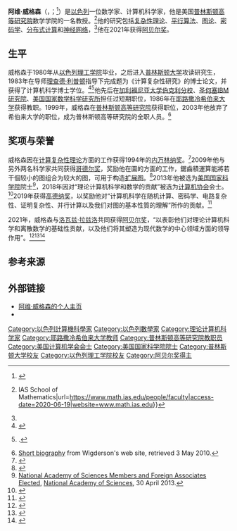 {{Infobox scientist
| name              = 阿维·威格森
| image             = Avi Wigderson (London 2012) Cropped.jpg
| image_size        = 
| alt               = Image of AW
| caption           = 
| birth_date        = {{birth date and age|1956|09|09}}
| birth_place       = {{ISR}}[[海法|海法]]
| death_date        = 
| death_place       = 
| nationality       = {{ISR}}
| fields            = [[理论计算机科学|理论计算机科学]]
| workplaces        = [[普林斯顿高等研究院|普林斯顿高等研究院]]
| alma_mater        = [[以色列理工学院|以色列理工学院]]<br>[[普林斯顿大学|普林斯顿大学]] (Ph.D.)
| doctoral_advisor  = [[理查德·利普顿|理查德·利普顿]]
| doctoral_students = [[多瑞特·阿哈羅諾夫|多瑞特·阿哈羅諾夫]]<br>[[然·拉茨|然·拉茨]]
| thesis_title      = 计算复杂性研究
| thesis_year       = 1983年
| thesis_url        = https://catalog.princeton.edu/catalog/151255
| awards            = [[内万林纳奖|内万林纳奖]] （1994年）<br>[[哥德尔奖|哥德尔奖]] （2009年）<br>[[高德纳奖|高德纳奖]] （2019年）<br>[[阿贝尔奖|阿贝尔奖]] （2021年）<br>
}}
'''阿维·威格森'''（{{lang-he|אבי ויגדרזון}}，{{lang-en|Avi Wigderson}}；{{bd|1956年|9月9日}}<ref>{{Citation|last=Wigderson|first=Avi|date=2014-05-22|title=Resumé|url=http://www.math.ias.edu/~avi/CV_shortbio/Drupal_CV/avicv_5_22.pdf|access-date=2016-03-07}}</ref>）是[[以色列|以色列]]一位数学家、计算机科学家，他是美国[[普林斯顿高等研究院|普林斯顿高等研究院]]数学学院的一名教授。<ref>{{Cite web|title=Faculty {{!}} IAS School of Mathematics|url=https://www.math.ias.edu/people/faculty|access-date=2020-06-19|website=www.math.ias.edu}}</ref>他的研究包括[[复杂性理论|复杂性理论]]、[[平行算法|平行算法]]、[[图论|图论]]、[[密码学|密码学]]、[[分布式计算|分布式计算]]和[[神经网络|神经网络]]，<ref name="shortbio"/>他在2021年获得[[阿贝尔奖|阿贝尔奖]]。

== 生平 ==
威格森于1980年从[[以色列理工学院|以色列理工学院]]毕业，之后进入[[普林斯顿大学|普林斯顿大学]]攻读研究生，1983年在导师[[理查德·利普顿|理查德·利普顿]]指导下完成题为《计算复杂性研究》的博士论文，并获得了计算机科学博士学位。<ref>{{Cite book|last=Wigderson|first=Avi|url=https://catalog.princeton.edu/catalog/151255|title=Studies in computational complexity|date=1983|language=en}}</ref><ref>{{Mathgenealogy|id=82100}}.</ref>他先后在[[加利福尼亚大学伯克利分校|加利福尼亚大学伯克利分校]]、[[圣何塞_(加利福尼亚州)|圣何塞]][[IBM研究院|IBM研究院]]、[[美国国家数学科学研究所|美国国家数学科学研究所]]担任过短期职位，1986年在[[耶路撒冷希伯来大学|耶路撒冷希伯来大学]]获得教职。1999年，威格森在[[普林斯顿高等研究院|普林斯顿高等研究院]]获得职位，2003年他放弃了希伯来大学的职位，成为普林斯顿高等研究院的全职人员。<ref name="shortbio">[http://math.ias.edu/~avi/cv%20&%20short%20bio/shortbio.pdf Short biography]  {{webarchive|url=https://web.archive.org/web/20100612023406/http://math.ias.edu/~avi/cv%20%26%20short%20bio/shortbio.pdf |date=2010-06-12 }} from Wigderson's web site, retrieved 3 May 2010.</ref>

== 奖项与荣誉 ==
威格森因在[[计算复杂性理论|计算复杂性理论]]方面的工作获得1994年的[[内万林纳奖|内万林纳奖]]。<ref>{{citation|journal=[[The_Jerusalem_Post|The Jerusalem Post]]|date=1994-08-03|title=HU Professor Wins 'Nobel Prize' Of Computers}}</ref>2009年他与另外两名科学家共同获得[[哥德尔奖|哥德尔奖]]，奖励他在圖的{{link-en|鋸齒積|Zig-zag product}}方面的工作，鋸齒積運算能將若干個较小的图组合为较大的图，可用于构造[[扩展图|扩展图]]。<ref>{{citation|title=Avi Wigderson and Colleagues Honored with 2009 Gödel Prize|publisher=[[Institute_for_Advanced_Study|Institute for Advanced Study]]|url=http://www.ias.edu/news/news-briefs/avi-wigderson-and-colleagues-honored-with-2009-g-del-prize|access-date=2010-05-03}}</ref>2013年他被选为[[美国国家科学院|美国国家科学院]]院士<ref>[http://www.nasonline.org/news-and-multimedia/news/2013_04_30_NAS_Election.html National Academy of Sciences Members and Foreign Associates Elected], [[National_Academy_of_Sciences|National Academy of Sciences]], 30 April 2013.</ref>，2018年因对“理论计算机科学和数学的贡献”被选为[[计算机协会|计算机协会]]会士。<ref>{{citation|url=https://www.acm.org/media-center/2018/december/fellows-2018|title=2018 ACM Fellows Honored for Pivotal Achievements that Underpin the Digital Age|publisher=[[Association_for_Computing_Machinery|Association for Computing Machinery]]|date=2018-12-05}}</ref>2019年获得[[高德纳奖|高德纳奖]]，以奖励他对“计算机科学在随机计算、密码学、电路复杂性、证明复杂性、并行计算以及我们对图的基本性質的理解”所作的贡献。<ref>
{{citation|url=http://www.sigact.org/prizes/knuth/citation2019.pdf|title=2019 Knuth prize is Awarded to Avi Wigderson|publisher=[[ACM_SIGACT|ACM Special Interest Group on Algorithms and Computation Theory]]|date=2019-03-23}}</ref>

2021年，威格森与[[洛瓦兹·拉兹洛|洛瓦兹·拉兹洛]]共同获得[[阿贝尔奖|阿贝尔奖]]，“以表彰他们对理论计算机科学和离散数学的基础性贡献，以及他们将其塑造为现代数学的中心领域方面的领导作用”。<ref name="NYT-Abel">{{cite news|url=https://www.nytimes.com/2021/03/17/science/abel-prize-mathematics.html|title=2 Win Abel Prize for Work That Bridged Math and Computer Science|newspaper=[[The_New_York_Times|The New York Times]]|first=Kenneth|last=Chang|date=2021-03-17|accessdate=2021-03-17}}</ref><ref name="Quanta-Abel">{{cite magazine |url=https://www.quantamagazine.org/avi-wigderson-and-laszlo-lovasz-win-abel-prize-20210317/ |magazine=[[Quanta_Magazine|Quanta Magazine]] |title=Pioneers Linking Math and Computer Science Win the Abel Prize |first=Kevin |last=Hartnett |date=2021-03-17 |accessdate=2021-03-17}}</ref><ref>{{Cite news|last=Castelvecchi|first=Davide|date=2021-03-17|title=Abel Prize celebrates union of mathematics and computer science|url=https://www.nature.com/articles/d41586-021-00694-9|work=[[Nature_(journal)|Nature]]|language=en|doi=10.1038/d41586-021-00694-9}}</ref>

== 参考来源 ==
{{reflist}}

== 外部链接 ==
*[http://math.ias.edu/~avi 阿维·威格森的个人主页]
*{{DBLP |name=Avi Wigderson}}

{{哥德尔奖}}
{{高德纳奖}}
{{阿贝尔奖得主}}
{{Authority control}}
{{DEFAULTSORT:Wigderson, Avi}}
[[Category:以色列計算機科學家|Category:以色列計算機科學家]]
[[Category:以色列數學家|Category:以色列數學家]]
[[Category:理论计算机科学家|Category:理论计算机科学家]]
[[Category:耶路撒冷希伯来大学教师|Category:耶路撒冷希伯来大学教师]]
[[Category:普林斯顿高等研究院教职员|Category:普林斯顿高等研究院教职员]]
[[Category:美国计算机学会会士|Category:美国计算机学会会士]]
[[Category:美国国家科学院院士|Category:美国国家科学院院士]]
[[Category:普林斯顿大学校友|Category:普林斯顿大学校友]]
[[Category:以色列理工学院校友|Category:以色列理工学院校友]]
[[Category:阿贝尔奖得主|Category:阿贝尔奖得主]]